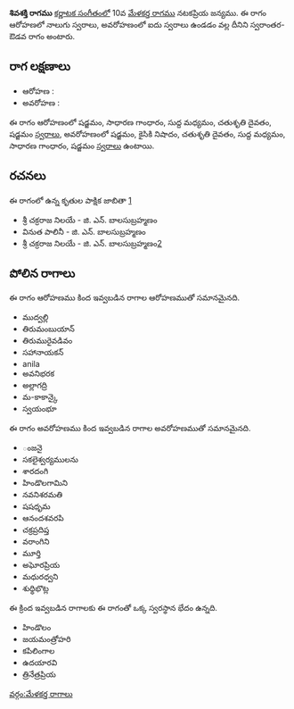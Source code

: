 {{Infobox ragam
	| name          	= శివశక్తి
	| synonym	    	= 
	| mela          	= 
	| chakra        	= 
	| janaka        	= 
	| type          	= స్వరాంతర-ఔడవ
	| arohanam      	= {{svaraC|S|G2|M1|D2|S'}} 
	| avarohanam    	= {{svaraC|S'|N2|D2|M1|G2|S}}
	| jeeva         	=
	| chhaya        	=
	| nyasa         	=
	| vishesha      	= 
	| equivalent  		= 
}}
{{కర్ణాటక సంగీత రాగాలు}}
'''శివశక్తి రాగము''' [[కర్ణాటక సంగీతం]]లో 10వ [[మేళకర్త రాగము]] నటకప్రియ జన్యము.  ఈ రాగం ఆరోహణలో నాలుగు స్వరాలు, అవరోహణంలో ఐదు స్వరాలు ఉండడం వల్ల దీనిని స్వరాంతర-ఔడవ రాగం అంటారు.


==రాగ లక్షణాలు==


* ఆరోహణ : {{svaraC|S|G2|M1|D2|S'}} 
* అవరోహణ : {{svaraC|S'|N2|D2|M1|G2|S}}

ఈ రాగం ఆరోహణంలో షడ్జమం, సాధారణ గాంధారం, సుద్ద మధ్యమం, చతుశృతి దైవతం, షడ్జమం [[స్వరాలు]], అవరోహణంలో షడ్జమం, కైసికి నిషాదం, చతుశృతి దైవతం, సుద్ద మధ్యమం, సాధారణ గాంధారం, షడ్జమం [[స్వరాలు]] ఉంటాయి.

==రచనలు==
ఈ రాగంలో ఉన్న కృతుల పాక్షిక జాబితా [https://github.com/ssrihari/ragavardhini/blob/master/ragas/kritis.psv]
* శ్రీ చక్రరాజ నిలయే - జి. ఎన్. బాలసుబ్రహ్మణం
* వినుత పాలినీ - జి. ఎన్. బాలసుబ్రహ్మణం
* శ్రీ చక్రరాజ నిలయే - జి. ఎన్. బాలసుబ్రహ్మణం[http://www.karnatik.com/c1264.shtml]




==పోలిన రాగాలు==
ఈ రాగం ఆరోహణము కింద ఇవ్వబడిన రాగాల ఆరోహణముతో సమానమైనది.
* ముద్వల్లి
* తిరుమంబుయాన్
* తిరుమురైవడివం
* సహానాయకన్
* anila
* అవనిభరక
* అల్లాగద్రి
* మ-కాకాన్కై
* స్వయంభూ

ఈ రాగం అవరోహణము కింద ఇవ్వబడిన రాగాల అవరోహణముతో సమానమైనది.
* ంజనై
* సకలైశ్వర్యములను
* శారదంగి
* హిండొలగామిని
* నవనిశరమతి
* షషధృమ
* ఆనందశవరపి
* చక్రప్రదిప్త
* వరాంగిని
* మూర్తి
* అఘోరప్రియ
* మధురధ్వని
* శుధ్ధిభొట్ల

ఈ క్రింద ఇవ్వబడిన రాగాలకు ఈ రాగంతో ఒక్క స్వరస్థాన భేదం ఉన్నది.
* హిండొలం
* జయమంత్రోహరి
* కపిలింగాల
* ఉదయారవి
* త్రినేత్రప్రియ



[[వర్గం:మేళకర్త రాగాలు]]